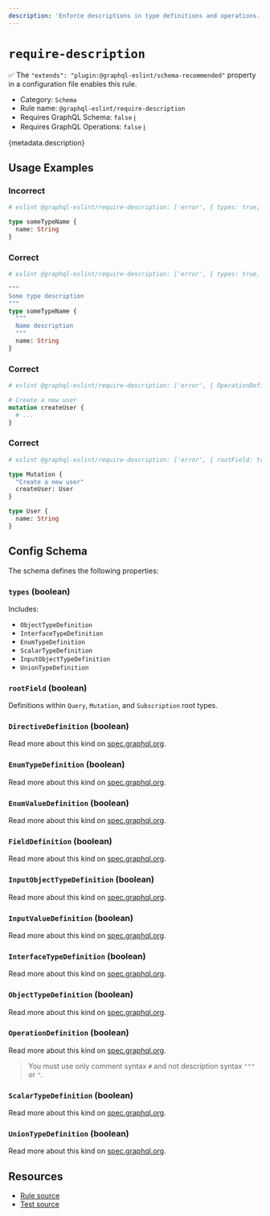 ```yaml
---
description: 'Enforce descriptions in type definitions and operations.'
---
```


# `require-description`

✅ The `"extends": "plugin:@graphql-eslint/schema-recommended"` property in a configuration file
enables this rule.

- Category: `Schema`
- Rule name: `@graphql-eslint/require-description`
- Requires GraphQL Schema: `false`
  [ℹ️](/docs/getting-started#extended-linting-rules-with-graphql-schema)
- Requires GraphQL Operations: `false`
  [ℹ️](/docs/getting-started#extended-linting-rules-with-siblings-operations)

{metadata.description}

## Usage Examples

### Incorrect

```graphql
# eslint @graphql-eslint/require-description: ['error', { types: true, FieldDefinition: true }]

type someTypeName {
  name: String
}
```

### Correct

```graphql
# eslint @graphql-eslint/require-description: ['error', { types: true, FieldDefinition: true }]

"""
Some type description
"""
type someTypeName {
  """
  Name description
  """
  name: String
}
```

### Correct

```graphql
# eslint @graphql-eslint/require-description: ['error', { OperationDefinition: true }]

# Create a new user
mutation createUser {
  # ...
}
```

### Correct

```graphql
# eslint @graphql-eslint/require-description: ['error', { rootField: true }]

type Mutation {
  "Create a new user"
  createUser: User
}

type User {
  name: String
}
```

## Config Schema

The schema defines the following properties:

### `types` (boolean)

Includes:

- `ObjectTypeDefinition`
- `InterfaceTypeDefinition`
- `EnumTypeDefinition`
- `ScalarTypeDefinition`
- `InputObjectTypeDefinition`
- `UnionTypeDefinition`

### `rootField` (boolean)

Definitions within `Query`, `Mutation`, and `Subscription` root types.

### `DirectiveDefinition` (boolean)

Read more about this kind on
[spec.graphql.org](https://spec.graphql.org/October2021/#DirectiveDefinition).

### `EnumTypeDefinition` (boolean)

Read more about this kind on
[spec.graphql.org](https://spec.graphql.org/October2021/#EnumTypeDefinition).

### `EnumValueDefinition` (boolean)

Read more about this kind on
[spec.graphql.org](https://spec.graphql.org/October2021/#EnumValueDefinition).

### `FieldDefinition` (boolean)

Read more about this kind on
[spec.graphql.org](https://spec.graphql.org/October2021/#FieldDefinition).

### `InputObjectTypeDefinition` (boolean)

Read more about this kind on
[spec.graphql.org](https://spec.graphql.org/October2021/#InputObjectTypeDefinition).

### `InputValueDefinition` (boolean)

Read more about this kind on
[spec.graphql.org](https://spec.graphql.org/October2021/#InputValueDefinition).

### `InterfaceTypeDefinition` (boolean)

Read more about this kind on
[spec.graphql.org](https://spec.graphql.org/October2021/#InterfaceTypeDefinition).

### `ObjectTypeDefinition` (boolean)

Read more about this kind on
[spec.graphql.org](https://spec.graphql.org/October2021/#ObjectTypeDefinition).

### `OperationDefinition` (boolean)

Read more about this kind on
[spec.graphql.org](https://spec.graphql.org/October2021/#OperationDefinition).

> You must use only comment syntax `#` and not description syntax `"""` or `"`.

### `ScalarTypeDefinition` (boolean)

Read more about this kind on
[spec.graphql.org](https://spec.graphql.org/October2021/#ScalarTypeDefinition).

### `UnionTypeDefinition` (boolean)

Read more about this kind on
[spec.graphql.org](https://spec.graphql.org/October2021/#UnionTypeDefinition).

## Resources

- [Rule source](https://github.com/B2o5T/graphql-eslint/tree/master/packages/plugin/src/rules/require-description.ts)
- [Test source](https://github.com/B2o5T/graphql-eslint/tree/master/packages/plugin/__tests__/require-description.spec.ts)
